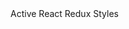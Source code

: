 

<Meta title='Components/Nav' component={Nav} />

<DocsTitle title='Navs' />

<div className='w-50'>
  <Nav
    fill={boolean('fill', false)}
    justify={boolean('justify', false)}
    pills={boolean('pills', false)}
    vertical={boolean('vertical', false)}
  >
    <Nav.Item active href='#'>
      Active
    </Nav.Item>
    <Nav.Item href='#'>React</Nav.Item>
    <Nav.Item href='#'>Redux</Nav.Item>
    <Nav.Item href='#' disabled>
      Styles
    </Nav.Item>
  </Nav>
</div>
